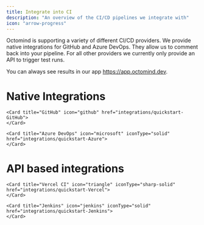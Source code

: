 ```yaml
---
title: Integrate into CI
description: "An overview of the CI/CD pipelines we integrate with"
icon: "arrow-progress"
---
```


Octomind is supporting a variety of different CI/CD providers.
We provide native integrations for GitHub and Azure DevOps. They allow us to comment back into your pipeline.
For all other providers we currently only provide an API to trigger test runs.

You can always see results in our app https://app.octomind.dev.

# Native Integrations

<CardGroup cols={2}>

    <Card title="GitHub" icon="github" href="integrations/quickstart-GitHub">
    </Card>

    <Card title="Azure DevOps" icon="microsoft" iconType="solid" href="integrations/quickstart-Azure">
    </Card>

</CardGroup>

<div class="mt-8" />

# API based integrations

<CardGroup cols={2}>

    <Card title="Vercel CI" icon="triangle" iconType="sharp-solid" href="integrations/quickstart-Vercel">
    </Card>

    <Card title="Jenkins" icon="jenkins" iconType="solid" href="integrations/quickstart-Jenkins">
    </Card>

</CardGroup>
